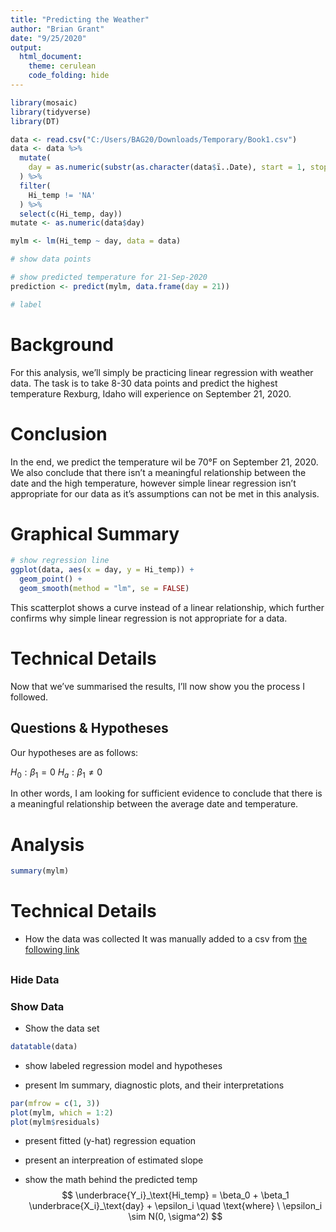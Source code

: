 ```yaml
---
title: "Predicting the Weather"
author: "Brian Grant"
date: "9/25/2020"
output: 
  html_document:
    theme: cerulean
    code_folding: hide
---
```

```r
library(mosaic)
library(tidyverse)
library(DT)
```
```r
data <- read.csv("C:/Users/BAG20/Downloads/Temporary/Book1.csv")
data <- data %>% 
  mutate(
    day = as.numeric(substr(as.character(data$ï..Date), start = 1, stop = 2))
  ) %>%
  filter(
    Hi_temp != 'NA'
  ) %>% 
  select(c(Hi_temp, day))
mutate <- as.numeric(data$day)
```

```r
mylm <- lm(Hi_temp ~ day, data = data)
```

```r
# show data points

# show predicted temperature for 21-Sep-2020
prediction <- predict(mylm, data.frame(day = 21))

# label 

```



# Background
For this analysis, we'll simply be practicing linear regression with weather data. The task is to take 8-30 data points and predict the highest temperature Rexburg, Idaho will experience on September 21, 2020.

# Conclusion
In the end, we predict the temperature wil be 70°F on September 21, 2020. We also conclude that there isn't a meaningful relationship between the date and the high temperature, however simple linear regression isn't appropriate for our data as it's assumptions can not be met in this analysis.

# Graphical Summary

```r
# show regression line
ggplot(data, aes(x = day, y = Hi_temp)) + 
  geom_point() +
  geom_smooth(method = "lm", se = FALSE)

```
This scatterplot shows a curve instead of a linear relationship, which further confirms why simple linear regression is not appropriate for a data.

# Technical Details

Now that we've summarised the results, I'll now show you the process I followed.

## Questions & Hypotheses

Our hypotheses are as follows:

$H_0:\beta_1 = 0$
$H_a:\beta_1 \neq 0$

<!-- $H_0:\beta_0 = 0$ -->
<!-- $H_a:\beta_0 \neq 0$ -->

In other words, I am looking for sufficient evidence to conclude that there is a meaningful relationship between the average date and temperature.

# Analysis

```r
summary(mylm)
```


# Technical Details

- How the data was collected
It was manually added to a csv from [the following link]( https://www.timeanddate.com/weather/@5605242/historic?month=1&year=2019)

## {.tabset .tabset-pills .tabset-fade}

### Hide Data

### Show Data {.tabset}


- Show the data set

```r
datatable(data)
```


- show labeled regression model and hypotheses

- present lm summary, diagnostic plots, and their interpretations


```r
par(mfrow = c(1, 3))
plot(mylm, which = 1:2)
plot(mylm$residuals)
```

- present fitted (y-hat) regression equation

- present an interpreation of estimated slope

- show the math behind the predicted temp
$$
  \underbrace{Y_i}_\text{Hi_temp} = \beta_0 + \beta_1 \underbrace{X_i}_\text{day} + \epsilon_i \quad \text{where} \ \epsilon_i \sim N(0, \sigma^2) 
$$

